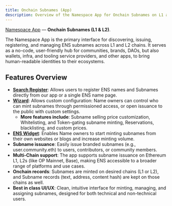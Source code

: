 ```yaml
---
title: Onchain Subnames (App)
description: Overview of the Namespace App for Onchain Subnames on L1 and L2
---
```


[Namespace App](https://app.namespace.ninja/) — **Onchain Subnames (L1 & L2)**.

The Namespace App is the primary interface for discovering, issuing, registering, and managing ENS subnames across L1 and L2 chains. It serves as a no-code, user-friendly hub for communities, brands, DAOs, but also wallets, infra, and tooling service providers, and other apps, to bring human-readable identities to their ecosystems.

## Features Overview

- **[Search Register](./app/search-register)**: Allows users to register ENS names and Subnames directly from our app or a single ENS name page.
- **[Wizard](./app/wizard)**: Allows custom configuration: Name owners can control who can mint subnames through permissioned access, or open issuance to the public with custom settings.
  - **More features include**: Subname selling price customization, Whitelisting, and Token-gating subname minting, Reservations, blacklisting, and custom prices.
- **[ENS Widget](./app/widget)**: Enables Name owners to start minting subnames from their own websites or blogs and increase minting volume.
- **Subname issuance**: Easily issue branded subnames (e.g., user.community.eth) to users, contributors, or community members.
- **Multi-Chain support**: The app supports subname issuance on Ethereum L1, L2s (like OP Mainnet, Base), making ENS accessible to a broader range of platforms and use cases.
- **Onchain records**: Subnames are minted on desired chains (L1 or L2), and Subname records (text, address, content hash) are kept on those chains as well.
- **Best in class UI/UX**: Clean, intuitive interface for minting, managing, and assigning subnames, designed for both technical and non-technical users.
